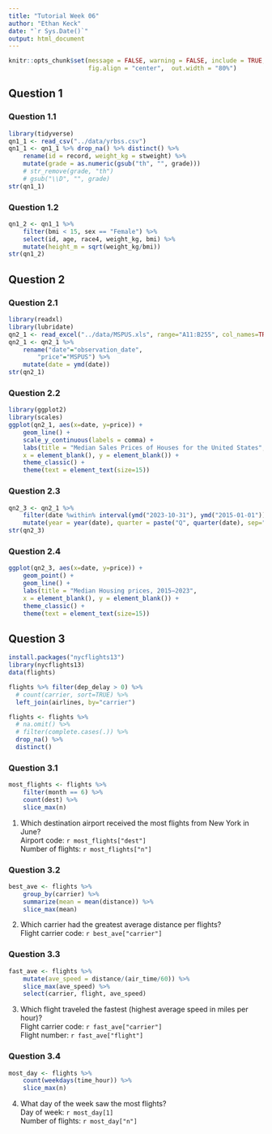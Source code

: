 ```yaml
---
title: "Tutorial Week 06"
author: "Ethan Keck"
date: "`r Sys.Date()`"
output: html_document
---
```


```r
knitr::opts_chunk$set(message = FALSE, warning = FALSE, include = TRUE,
                      fig.align = "center",  out.width = "80%")
```

## Question 1
### Question 1.1

```r
library(tidyverse)
qn1_1 <- read_csv("../data/yrbss.csv")
qn1_1 <- qn1_1 %>% drop_na() %>% distinct() %>%
    rename(id = record, weight_kg = stweight) %>%
    mutate(grade = as.numeric(gsub("th", "", grade))) 
    # str_remove(grade, "th")
    # gsub("\\D", "", grade)
str(qn1_1)
```

### Question 1.2

```r
qn1_2 <- qn1_1 %>%
    filter(bmi < 15, sex == "Female") %>%
    select(id, age, race4, weight_kg, bmi) %>% 
    mutate(height_m = sqrt(weight_kg/bmi))
str(qn1_2)
```

## Question 2
### Question 2.1

```r
library(readxl)
library(lubridate)
qn2_1 <- read_excel("../data/MSPUS.xls", range="A11:B255", col_names=TRUE)
qn2_1 <- qn2_1 %>% 
    rename("date"="observation_date",
        "price"="MSPUS") %>%
    mutate(date = ymd(date))
str(qn2_1)
```

### Question 2.2

```r
library(ggplot2)
library(scales)
ggplot(qn2_1, aes(x=date, y=price)) +
    geom_line() +
    scale_y_continuous(labels = comma) +
    labs(title = "Median Sales Prices of Houses for the United States",
    x = element_blank(), y = element_blank()) +
    theme_classic() +
    theme(text = element_text(size=15))
```

### Question 2.3

```r
qn2_3 <- qn2_1 %>%
    filter(date %within% interval(ymd("2023-10-31"), ymd("2015-01-01"))) %>%
    mutate(year = year(date), quarter = paste("Q", quarter(date), sep=""))
str(qn2_3)
```

### Question 2.4

```r
ggplot(qn2_3, aes(x=date, y=price)) +
    geom_point() +
    geom_line() +
    labs(title = "Median Housing prices, 2015−2023",
    x = element_blank(), y = element_blank()) +
    theme_classic() +
    theme(text = element_text(size=15))
```

## Question 3
```r
install.packages("nycflights13")
library(nycflights13)
data(flights)

flights %>% filter(dep_delay > 0) %>% 
  # count(carrier, sort=TRUE) %>%
  left_join(airlines, by="carrier")

flights <- flights %>%
  # na.omit() %>% 
  # filter(complete.cases(.)) %>%
  drop_na() %>%
  distinct()
```

### Question 3.1
```r
most_flights <- flights %>% 
    filter(month == 6) %>%
    count(dest) %>%
    slice_max(n)
```
1. Which destination airport received the most flights from New York in June? \
  Airport code: `r most_flights["dest"]` \
  Number of flights: `r most_flights["n"]`

### Question 3.2

```r
best_ave <- flights %>% 
    group_by(carrier) %>% 
    summarize(mean = mean(distance)) %>%
    slice_max(mean)
```

2. Which carrier had the greatest average distance per flights? \
Flight carrier code: `r best_ave["carrier"]` 

### Question 3.3

```r
fast_ave <- flights %>%
    mutate(ave_speed = distance/(air_time/60)) %>%
    slice_max(ave_speed) %>%
    select(carrier, flight, ave_speed)
```
3. Which flight traveled the fastest (highest average speed in miles per hour)? \
Flight carrier code: `r fast_ave["carrier"]` \
Flight number: `r fast_ave["flight"]`

### Question 3.4

```r
most_day <- flights %>%
    count(weekdays(time_hour)) %>% 
    slice_max(n)
```
4. What day of the week saw the most flights? \
Day of week: `r most_day[1]` \
Number of flights: `r most_day["n"]`